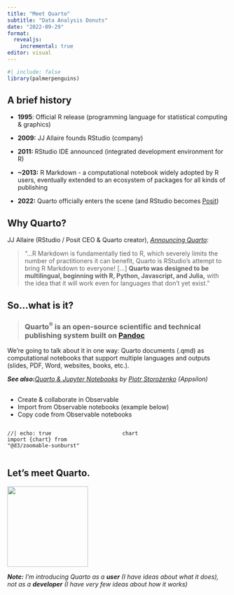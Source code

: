 ```yaml
---
title: "Meet Quarto"
subtitle: "Data Analysis Donuts"
date: "2022-09-29"
format: 
  revealjs: 
    incremental: true 
editor: visual
---
```


```r
#| include: false
library(palmerpenguins)
```

## A brief history

-   **1995**: Official R release (programming language for statistical computing & graphics)

-   **2009:** JJ Allaire founds RStudio (company)

-   **2011:** RStudio IDE announced (integrated development environment for R)

-   **\~2013:** R Markdown - a computational notebook widely adopted by R users, eventually extended to an ecosystem of packages for all kinds of publishing

-   **2022:** Quarto officially enters the scene (and RStudio becomes [Posit](https://www.rstudio.com/tags/posit/))

## Why Quarto?

JJ Allaire (RStudio / Posit CEO & Quarto creator), [*Announcing Quarto*](https://www.rstudio.com/blog/announcing-quarto-a-new-scientific-and-technical-publishing-system/):

> "...R Markdown is fundamentally tied to R, which severely limits the number of practitioners it can benefit, Quarto is RStudio's attempt to bring R Markdown to everyone! \[...\] **Quarto was designed to be multilingual, beginning with R, Python, Javascript, and Julia,** with the idea that it will work even for languages that don't yet exist."

## So...what is it?

> ### Quarto^®^ is an open-source scientific and technical publishing system built on [Pandoc](https://pandoc.org/)

We're going to talk about it in one way: Quarto documents (.qmd) as computational notebooks that support multiple languages and outputs (slides, PDF, Word, websites, books, etc.).

***See also:**[Quarto & Jupyter Notebooks](https://appsilon.com/quarto-and-jupyter-notebooks/) by [Piotr Storożenko](https://appsilon.com/author/pasza/) (Appsilon)*

## 

- Create & collaborate in Observable
- Import from Observable notebooks (example below)
- Copy code from Observable notebooks

:::: {.columns}
::: {.column width="50%"}
```ojs
//| echo: true
import {chart} from "@d3/zoomable-sunburst"
```
:::
::: {.column width="50%"}
```ojs
chart
```
:::
::::

## Let's meet Quarto.

![](images/paste-2859A56F.png){fig-align="center" width="184"}

***Note:** I'm introducing Quarto as a **user** (I have ideas about what it does), not as a **developer** (I have very few ideas about how it works)*
